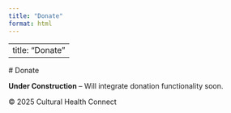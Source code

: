 ```yaml
---
title: "Donate"
format: html
---
```


---
title: "Donate"
---

<div class="container">
  # Donate

  **Under Construction** – Will integrate donation functionality soon.
</div>

<footer>
  © 2025 Cultural Health Connect
</footer>
